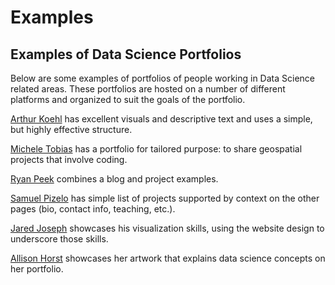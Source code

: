 # Examples

## Examples of Data Science Portfolios

Below are some examples of portfolios of people working in Data Science related areas. These portfolios are hosted on a number of different platforms and organized to suit the goals of the portfolio.

[Arthur Koehl](http://arthurkoehl.com/) has excellent visuals and descriptive text and uses a simple, but highly effective structure. 

[Michele Tobias](https://micheletobias.github.io/maps/) has a portfolio for  tailored purpose: to share geospatial projects that involve coding.

[Ryan Peek](https://ryanpeek.org/) combines a blog and project examples. 

[Samuel Pizelo](https://www.samuelpizelo.com/) has simple list of projects supported by context on the other pages (bio, contact info, teaching, etc.).

[Jared Joseph](https://jnjoseph.com/) showcases his visualization skills, using the website design to underscore those skills.

[Allison Horst](https://allisonhorst.com/allison-horst) showcases her artwork that explains data science concepts on her portfolio.